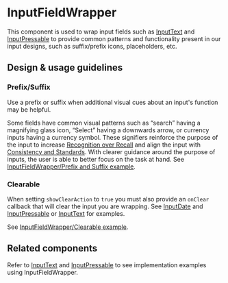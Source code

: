 
<Meta title="Components/Private/InputFieldWrapper" />

# InputFieldWrapper

This component is used to wrap input fields such as
[InputText](../?path=/docs/components-forms-and-inputs-inputtext--docs) and
[InputPressable](..?path=/docs/components-forms-and-inputs-inputpressable--docs)
to provide common patterns and functionality present in our input designs, such
as suffix/prefix icons, placeholders, etc.

## Design & usage guidelines

### Prefix/Suffix

Use a prefix or suffix when additional visual cues about an input's function may
be helpful.

Some fields have common visual patterns such as “search” having a magnifying
glass icon, “Select” having a downwards arrow, or currency inputs having a
currency symbol. These signifiers reinforce the purpose of the input to increase
[Recognition over Recall](https://www.nngroup.com/articles/ten-usability-heuristics/)
and align the input with
[Consistency and Standards](https://www.nngroup.com/articles/ten-usability-heuristics/).
With clearer guidance around the purpose of inputs, the user is able to better
focus on the task at hand. See
[InputFieldWrapper/Prefix and Suffix example](../?path=/story/components-private-inputfieldwrapper-mobile--prefix-and-suffix).

### Clearable

When setting `showClearAction` to `true` you must also provide an `onClear`
callback that will clear the input you are wrapping. See
[InputDate](../?path=/docs/components-forms-and-inputs-inputdate--docs) and
[InputPressable](../?path=/docs/components-forms-and-inputs-inputpressable--docs)
or [InputText](../?path=/docs/components-forms-and-inputs-inputtext--docs) for
examples.

See
[InputFieldWrapper/Clearable example](../?path=/story/components-private-inputfieldwrapper-mobile--clearable).

## Related components

Refer to [InputText](../?path=/docs/components-forms-and-inputs-inputtext--docs)
and
[InputPressable](../?path=/docs/components-forms-and-inputs-inputpressable--docs)
to see implementation examples using InputFieldWrapper.
